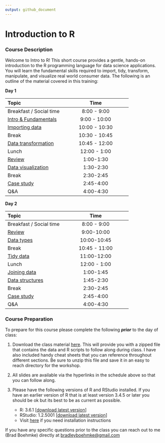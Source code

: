 ```yaml
---
output: github_document
---
```


# Introduction to R

### Course Description

Welcome to Intro to R!  This short course provides a gentle, hands-on introduction to the R programming language for data science applications. You will learn the fundamental skills required to import, tidy, transform, manipulate, and visualize real world consumer data. The following is an outline of the material covered in this training:

__Day 1__
  
| Topic | Time |
|:------|:------:|
| Breakfast / Social time | 8:00 - 9:00 |
| [Intro & Fundamentals](https://uc-r.github.io/Intro-R/day-1a-intro.html) | 9:00 - 10:00 |
| [Importing data](https://uc-r.github.io/Intro-R/day-1b-import.html) | 10:00 - 10:30 |
| Break | 10:30 - 10:45 |
| [Data transformation](https://uc-r.github.io/Intro-R/day-1c-transform.html) | 10:45 - 12:00 |
| Lunch | 12:00 - 1:00 |
| [Review](https://uc-r.github.io/Intro-R/day-1d-review.html) | 1:00-1:30 |
| [Data visualization](https://uc-r.github.io/Intro-R/day-1e-visualization.html) | 1:30-2:30 |
| Break | 2:30-2:45 |
| [Case study](https://uc-r.github.io/Intro-R/day-1f-case-study.html) | 2:45-4:00 |
| Q&A | 4:00-4:30 |

__Day 2__
 
| Topic | Time |
|:------|:------:|
| Breakfast / Social time | 8:00 - 9:00 |
| [Review](https://uc-r.github.io/Intro-R/day-2a-intro.html) | 9:00-10:00 |
| [Data types](https://uc-r.github.io/Intro-R/day-2b-data-types.html) | 10:00-10:45 |
| Break | 10:45 - 11:00 |
| [Tidy data](https://uc-r.github.io/Intro-R/day-2c-tidy.html) | 11:00-12:00 |
| Lunch | 12:00 - 1:00 |
| [Joining data](https://uc-r.github.io/Intro-R/day-2d-joins.html) | 1:00-1:45 |
| [Data structures](https://uc-r.github.io/Intro-R/day-2e-data-structures.html) | 1:45-2:30 |
| Break | 2:30-2:45 |
| [Case study](https://uc-r.github.io/Intro-R/day-2f-case-study.html) | 2:45-4:00 |
| Q&A | 4:00-4:30 |

### Course Preparation

To prepare for this course please complete the following ___prior___ to the day of class:

1. Download the class material [here](https://minhaskamal.github.io/DownGit/#/home?url=https://github.com/uc-r/Intro-R/tree/master/student-material). This will provide you with a zipped file that contains the data and R scripts to follow along during class. I have also included handy cheat sheets that you can reference throughout different sections. Be sure to unzip this file and save it in an easy to reach directory for the workshop.

2. All slides are available via the hyperlinks in the schedule above so that you can follow along.

3. Please have the following versions of R and RStudio installed.  If you have an earlier version of R that is at least version 3.4.5 or later you should be ok but its best to be as current as possible.
    - R:  3.6.1 [[download latest version](https://cran.r-project.org/)]
    - RStudio: 1.2.5001 [[download latest version](https://www.rstudio.com/products/rstudio/download/#download)]
    - Visit [here](http://uc-r.github.io/basics#installation) if you need installation instructions

If you have any specific questions prior to the class you can reach out to me (Brad Boehmke) directly at [bradleyboehmke@gmail.com](mailto:bradleyboehmke@gmail.com)

